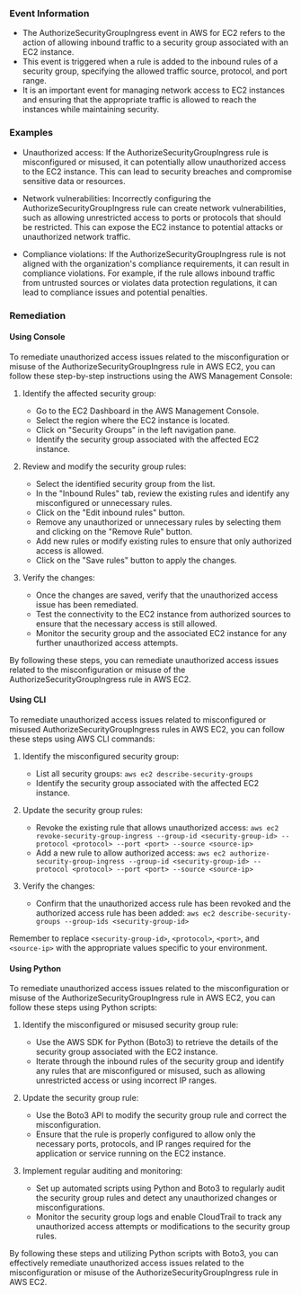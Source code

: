 
### Event Information

- The AuthorizeSecurityGroupIngress event in AWS for EC2 refers to the action of allowing inbound traffic to a security group associated with an EC2 instance.
- This event is triggered when a rule is added to the inbound rules of a security group, specifying the allowed traffic source, protocol, and port range.
- It is an important event for managing network access to EC2 instances and ensuring that the appropriate traffic is allowed to reach the instances while maintaining security.


### Examples

- Unauthorized access: If the AuthorizeSecurityGroupIngress rule is misconfigured or misused, it can potentially allow unauthorized access to the EC2 instance. This can lead to security breaches and compromise sensitive data or resources.

- Network vulnerabilities: Incorrectly configuring the AuthorizeSecurityGroupIngress rule can create network vulnerabilities, such as allowing unrestricted access to ports or protocols that should be restricted. This can expose the EC2 instance to potential attacks or unauthorized network traffic.

- Compliance violations: If the AuthorizeSecurityGroupIngress rule is not aligned with the organization's compliance requirements, it can result in compliance violations. For example, if the rule allows inbound traffic from untrusted sources or violates data protection regulations, it can lead to compliance issues and potential penalties.

### Remediation

#### Using Console

To remediate unauthorized access issues related to the misconfiguration or misuse of the AuthorizeSecurityGroupIngress rule in AWS EC2, you can follow these step-by-step instructions using the AWS Management Console:

1. Identify the affected security group: 
   - Go to the EC2 Dashboard in the AWS Management Console.
   - Select the region where the EC2 instance is located.
   - Click on "Security Groups" in the left navigation pane.
   - Identify the security group associated with the affected EC2 instance.

2. Review and modify the security group rules:
   - Select the identified security group from the list.
   - In the "Inbound Rules" tab, review the existing rules and identify any misconfigured or unnecessary rules.
   - Click on the "Edit inbound rules" button.
   - Remove any unauthorized or unnecessary rules by selecting them and clicking on the "Remove Rule" button.
   - Add new rules or modify existing rules to ensure that only authorized access is allowed.
   - Click on the "Save rules" button to apply the changes.

3. Verify the changes:
   - Once the changes are saved, verify that the unauthorized access issue has been remediated.
   - Test the connectivity to the EC2 instance from authorized sources to ensure that the necessary access is still allowed.
   - Monitor the security group and the associated EC2 instance for any further unauthorized access attempts.

By following these steps, you can remediate unauthorized access issues related to the misconfiguration or misuse of the AuthorizeSecurityGroupIngress rule in AWS EC2.

#### Using CLI

To remediate unauthorized access issues related to misconfigured or misused AuthorizeSecurityGroupIngress rules in AWS EC2, you can follow these steps using AWS CLI commands:

1. Identify the misconfigured security group:
   - List all security groups: `aws ec2 describe-security-groups`
   - Identify the security group associated with the affected EC2 instance.

2. Update the security group rules:
   - Revoke the existing rule that allows unauthorized access: 
     `aws ec2 revoke-security-group-ingress --group-id <security-group-id> --protocol <protocol> --port <port> --source <source-ip>`
   - Add a new rule to allow authorized access: 
     `aws ec2 authorize-security-group-ingress --group-id <security-group-id> --protocol <protocol> --port <port> --source <source-ip>`

3. Verify the changes:
   - Confirm that the unauthorized access rule has been revoked and the authorized access rule has been added: 
     `aws ec2 describe-security-groups --group-ids <security-group-id>`

Remember to replace `<security-group-id>`, `<protocol>`, `<port>`, and `<source-ip>` with the appropriate values specific to your environment.

#### Using Python

To remediate unauthorized access issues related to the misconfiguration or misuse of the AuthorizeSecurityGroupIngress rule in AWS EC2, you can follow these steps using Python scripts:

1. Identify the misconfigured or misused security group rule:
   - Use the AWS SDK for Python (Boto3) to retrieve the details of the security group associated with the EC2 instance.
   - Iterate through the inbound rules of the security group and identify any rules that are misconfigured or misused, such as allowing unrestricted access or using incorrect IP ranges.

2. Update the security group rule:
   - Use the Boto3 API to modify the security group rule and correct the misconfiguration.
   - Ensure that the rule is properly configured to allow only the necessary ports, protocols, and IP ranges required for the application or service running on the EC2 instance.

3. Implement regular auditing and monitoring:
   - Set up automated scripts using Python and Boto3 to regularly audit the security group rules and detect any unauthorized changes or misconfigurations.
   - Monitor the security group logs and enable CloudTrail to track any unauthorized access attempts or modifications to the security group rules.

By following these steps and utilizing Python scripts with Boto3, you can effectively remediate unauthorized access issues related to the misconfiguration or misuse of the AuthorizeSecurityGroupIngress rule in AWS EC2.

